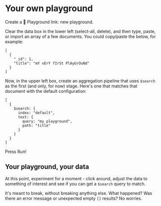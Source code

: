 # Your own playground

Create a <Playground url="https://search-playground.mongodb.com/tools/code-sandbox/snapshots/new">🔗 Playground link: new playground</Playground>.

Clear the data box in the lower left (select-all, delete), and then type, paste, or import an array of a few documents. You could copy/paste the below, for example:

```
[
  {
    "_id": 1,
    "title": "mY vErY fIrSt PlAyGrOuNd"
  }
]
```

Now, in the upper left box, create an aggregation pipeline that uses `$search` as the first (and only, for now)
stage. Here's one that matches that document with the default configuration: 

```
[
  {
    $search: {
      index: "default",
      text: {
        query: "my playground",
        path: "title"
      }
    }
  }
]
  ```
Press Run!

## Your playground, your data

At this point, experiment for a moment - click around, adjust the data to something of interest and
see if you can get a `$search` query to match. 

It's meant to break, without breaking anything else. What happened? Was there an error message or unexpected empty `[]` results? No worries.